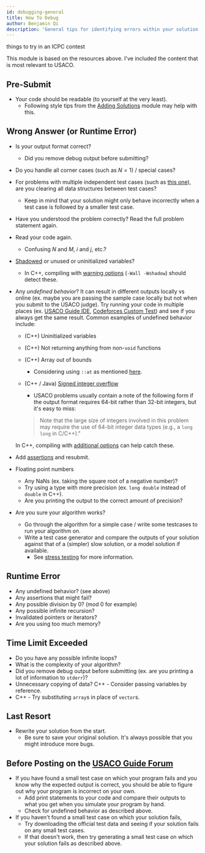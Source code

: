 ```yaml
---
id: debugging-general
title: How To Debug
author: Benjamin Qi
description: 'General tips for identifying errors within your solution.'
---
```


<Resources>
	<Resource
		source="KACTL"
		title="Troubleshooting"
		url="https://github.com/kth-competitive-programming/kactl/blob/master/content/contest/troubleshoot.txt"
		starred
	>
		things to try in an ICPC contest
	</Resource>
	<Resource
		source="Errichto"
		title="Asking for help FAQ"
		url="https://codeforces.com/blog/entry/64993"
		starred
	/>
</Resources>

This module is based on the resources above. I've included the content that is
most relevant to USACO.

## Pre-Submit

- Your code should be readable (to yourself at the very least).
  - Following style tips from the
    [Adding Solutions](/general/adding-solution#code-conventions) module may
    help with this.

## Wrong Answer (or Runtime Error)

- Is your output format correct?
  - Did you remove debug output before submitting?
- Do you handle all corner cases (such as $N=1$) / special cases?
- For problems with multiple independent test cases (such as
  [this one](http://www.usaco.org/index.php?page=viewproblem2&cpid=1141)), are
  you clearing all data structures between test cases?
  - Keep in mind that your solution might only behave incorrectly when a test
    case is followed by a smaller test case.
- Have you understood the problem correctly? Read the full problem statement
  again.
- Read your code again.
  - Confusing $N$ and $M$, $i$ and $j$, etc.?
- [Shadowed](https://en.wikipedia.org/wiki/Variable_shadowing#C++) or unused or
  uninitialized variables?
  - In C++, compiling with
    [warning options](/general/debugging-lang#warning-options)
    (`-Wall -Wshadow`) should detect these.
- Any _undefined behavior_? It can result in different outputs locally vs online
  (ex. maybe you are passing the sample case locally but not when you submit to
  the USACO judge). Try running your code in multiple places (ex.
  [USACO Guide IDE](https://ide.usaco.guide/),
  [Codeforces Custom Test](https://codeforces.com/problemset/customtest)) and
  see if you always get the same result. Common examples of undefined behavior
  include:

  - (C++) Uninitialized variables
  - (C++) Not returning anything from non-`void` functions
  - (C++) Array out of bounds
    - Considering using `::at` as mentioned
      [here](/general/debugging-lang/#checking-for-out-of-bounds).
  - (C++ / Java)
    [Signed integer overflow](https://stackoverflow.com/questions/4240748/allowing-signed-integer-overflows-in-c-c)

    - USACO problems usually contain a note of the following form if the output
      format requires 64-bit rather than 32-bit integers, but it's easy to miss:

    > Note that the large size of integers involved in this problem may require
    > the use of 64-bit integer data types (e.g., a `long long` in C/C++)."

  <!-- - Shifting a 32-bit integer by $\ge 32$ bits -->

  In C++, compiling with
  [additional options](/general/debugging-lang#other-options) can help catch
  these.

- Add [assertions](/general/debugging-lang#assertions--warnings) and resubmit.
- Floating point numbers
  - Any NaNs (ex. taking the square root of a negative number)?
  - Try using a type with more precision (ex. `long double` instead of `double`
    in C++).
  - Are you printing the output to the correct amount of precision?
- Are you sure your algorithm works?
  - Go through the algorithm for a simple case / write some testcases to run
    your algorithm on.
  - Write a test case generator and compare the outputs of your solution against
    that of a (simpler) slow solution, or a model solution if available.
    - See [stress testing](/general/debugging-lang#stress-testing) for more
      information.

## Runtime Error

- Any undefined behavior? (see above)
- Any assertions that might fail?
- Any possible division by 0? (mod 0 for example)
- Any possible infinite recursion?
- Invalidated pointers or iterators?
- Are you using too much memory?

## Time Limit Exceeded

- Do you have any possible infinite loops?
- What is the complexity of your algorithm?
- Did you remove debug output before submitting (ex. are you printing a lot of
  information to `stderr`)?
- Unnecessary copying of data? C++ - Consider passing variables by reference.
- C++ - Try substituting `array`s in place of `vector`s.

## Last Resort

- Rewrite your solution from the start.
  - Be sure to save your original solution. It's always possible that you might
    introduce more bugs.

## Before Posting on the [USACO Guide Forum](https://forum.usaco.guide/)

- If you have found a small test case on which your program fails and you know
  why the expected output is correct, you should be able to figure out why your
  program is incorrect on your own.
  - Add print statements to your code and compare their outputs to what you get
    when you simulate your program by hand.
  - Check for undefined behavior as described above.
- If you haven't found a small test case on which your solution fails,
  - Try downloading the official test data and seeing if your solution fails on
    any small test cases.
  - If that doesn't work, then try generating a small test case on which your
    solution fails as described above.
